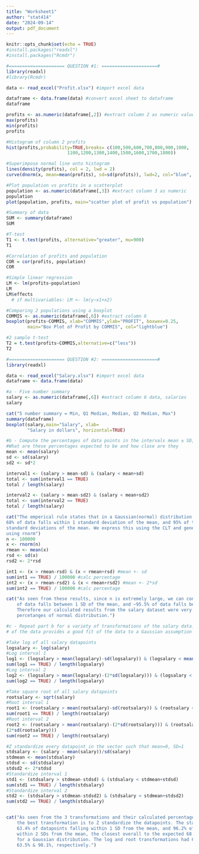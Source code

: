 ```yaml
---
title: "Worksheet1"
author: "stat414"
date: "2024-09-14"
output: pdf_document
---
```


```r
knitr::opts_chunk$set(echo = TRUE)
#install.packages("readxl")
#install.packages("Rcmdr")
```

```r
#===================== QUESTION #1: =====================#
library(readxl)
#library(Rcmdr)

data <- read_excel("Profit.xlsx") #import excel data

dataframe <- data.frame(data) #convert excel sheet to dataframe
dataframe

profits <- as.numeric(dataframe[,2]) #extract column 2 as numeric values
max(profits)
min(profits)
profits

#Histogram of column 2 profits
hist(profits,probability=TRUE,breaks= c(100,500,600,700,800,900,1000,
                       1100,1200,1300,1400,1500,1600,1700,1800)) 

#Superimpose normal line onto histogram
lines(density(profits), col = 2, lwd = 2)
curve(dnorm(x, mean=mean(profits), sd=sd(profits)), lwd=2, col="blue", add=TRUE)

#Plot population vs profits in a scatterplot
population <- as.numeric(dataframe[,3]) #extract column 3 as numeric
population
plot(population, profits, main="scatter plot of profit vs population")

#Summary of data
SUM <- summary(dataframe)
SUM

#T-test
T1 <- t.test(profits, alternative="greater", mu=900)
T1

#Correlation of profits and population
COR = cor(profits, population)
COR

#Simple linear regression
LM <- lm(profits~population)
LM
LM$effects 
  # if multivariables: LM <- lm(y~x1+x2)

#Comparing 2 populations using a boxplot
COMMIS <- as.numeric(dataframe[,6]) #extract column 6
boxplot(profits~COMMIS, xlab="COMMIS",ylab="PROFIT", boxwex=0.25,
        main="Box Plot of Profit by COMMIS", col="lightblue")

#2 sample t-test
T2 = t.test(profits~COMMIS,alternative=c("less"))
T2
```

```r
#===================== QUESTION #2: =====================#
library(readxl)

data <- read_excel("Salary.xlsx") #import excel data
dataframe <- data.frame(data)

#a - Five number summary
salary <- as.numeric(dataframe[,6]) #extract column 6 data, salaries
salary

cat("5 number summary = Min, Q1 Median, Median, Q2 Median, Max")
summary(dataframe)
boxplot(salary,main="Salary", xlab=
        "Salary in dollars", horizontal=TRUE)

#b - Compute the percentages of data points in the intervals mean ± SD,mean ± 2SD.
#What are these percentages expected to be and how close are they
mean <- mean(salary)
sd <- sd(salary)
sd2 <- sd*2

interval1 <- (salary > mean-sd) & (salary < mean+sd)
total <- sum(interval1 == TRUE)
total / length(salary)

interval2 <- (salary > mean-sd2) & (salary < mean+sd2)
total <- sum(interval2 == TRUE)
total / length(salary)

cat("The emperical rule states that in a Gaussian(normal) distribution, approximately 
68% of data falls within 1 standard deviation of the mean, and 95% of the data falls within 2
standard deviations of the mean. We express this using the CLT and generating random numbers
using rnorm")
n <- 100000
x <- rnorm(n)
rmean <- mean(x)
rsd <- sd(x)
rsd2 <- 2*rsd

int1 <- (x > rmean-rsd) & (x < rmean+rsd) #mean +- sd
sum(int1 == TRUE) / 100000 #calc percentage
int2 <- (x > rmean-rsd2) & (x < rmean+rsd2) #mean +- 2*sd
sum(int2 == TRUE) / 100000 #calc percentage

cat("As seen from these results, since n is extremely large, we can conclude by CLT that ~68.1% 
    of data falls between 1 SD of the mean, and ~95.5% of data falls between 2 SDs of the mean.
    Therefore our calculated results from the salary dataset were very close to the expected
    percetanges of normal distribution.")

#c - Repeat part b for a variety of transformations of the salary data. What transformation
# of the data provides a good fit of the data to a Gaussian assumption on the data?

#Take log of all salary datapoints
logsalary <- log(salary)
#Log interval 1
log1 <- (logsalary > mean(logsalary)-sd(logsalary)) & (logsalary < mean(logsalary)+sd(logsalary))
sum(log1 == TRUE) / length(logsalary)
#Log interval 2
log2 <- (logsalary > mean(logsalary)-(2*sd(logsalary))) & (logsalary < mean(logsalary)+(2*sd(logsalary)))
sum(log2 == TRUE) / length(logsalary)

#Take square root of all salary datapoints
rootsalary <- sqrt(salary)
#Root interval 1
root1 <- (rootsalary > mean(rootsalary)-sd(rootsalary)) & (rootsalary < mean(rootsalary)+sd(rootsalary))
sum(root1 == TRUE) / length(rootsalary)
#Root interval 2
root2 <- (rootsalary > mean(rootsalary)-(2*sd(rootsalary))) & (rootsalary < mean(rootsalary)+
(2*sd(rootsalary)))
sum(root2 == TRUE) / length(rootsalary)

#Z standardize every datapoint in the vector such that mean=0, SD=1
stdsalary <- (salary - mean(salary))/sd(salary)
stdmean <- mean(stdsalary)
stdsd <- sd(stdsalary)
stdsd2 <- 2*stdsd
#Standardize interval 1
std1 <- (stdsalary > stdmean-stdsd) & (stdsalary < stdmean+stdsd)
sum(std1 == TRUE) / length(stdsalary)
#Standardize interval 2
std2 <- (stdsalary > stdmean-stdsd2) & (stdsalary < stdmean+stdsd2)
sum(std2 == TRUE) / length(stdsalary)


cat("As seen from the 3 transformations and their calculated percentages,
    the best transformation is to Z standardize the datapoints. The standardization produced
    63.4% of datapoints falling within 1 SD from the mean, and 96.2% of datapoints falling
    within 2 SDs from the mean, the closest overall to the expected 68.1% and 95.5%
    for a Gaussian distribution. The log and root transformations had 61.5% & 98.1%, and 
    63.5% & 98.1%, respectively.")

```